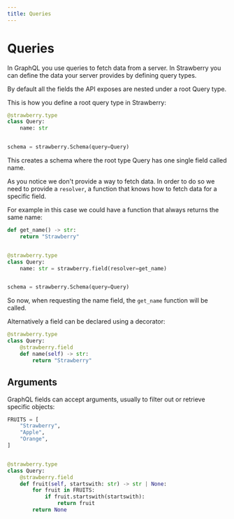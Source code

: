 ```yaml
---
title: Queries
---
```


# Queries

In GraphQL you use queries to fetch data from a server. In Strawberry you can
define the data your server provides by defining query types.

By default all the fields the API exposes are nested under a root Query type.

This is how you define a root query type in Strawberry:

```python
@strawberry.type
class Query:
    name: str


schema = strawberry.Schema(query=Query)
```

This creates a schema where the root type Query has one single field called
name.

As you notice we don't provide a way to fetch data. In order to do so we need to
provide a `resolver`, a function that knows how to fetch data for a specific
field.

For example in this case we could have a function that always returns the same
name:

```python
def get_name() -> str:
    return "Strawberry"


@strawberry.type
class Query:
    name: str = strawberry.field(resolver=get_name)


schema = strawberry.Schema(query=Query)
```

So now, when requesting the name field, the `get_name` function will be called.

Alternatively a field can be declared using a decorator:

```python
@strawberry.type
class Query:
    @strawberry.field
    def name(self) -> str:
        return "Strawberry"
```

## Arguments

GraphQL fields can accept arguments, usually to filter out or retrieve specific
objects:

```python
FRUITS = [
    "Strawberry",
    "Apple",
    "Orange",
]


@strawberry.type
class Query:
    @strawberry.field
    def fruit(self, startswith: str) -> str | None:
        for fruit in FRUITS:
            if fruit.startswith(startswith):
                return fruit
        return None
```